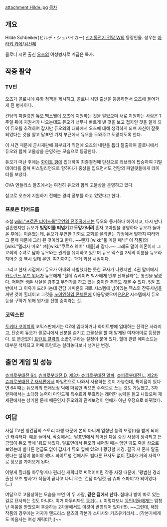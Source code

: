 attachment:Hilde.jpg
[[목차]]
== 개요 ==
Hilde Schbeiker(ヒルデ・シュバイカー) 
[[신기동전기 건담 W]]의 등장인물. 성우는 [[아라키 카에]]/[[김선혜]]

콜로니 시민 출신 [[오즈]]의 여성병사로 계급은 특사.

== 작중 활약 ==
=== TV판 ===
오즈가 콜로니에 유화 정책을 제시하고, 콜로니 시민 출신을 등용하면서 오즈에 들어가게 된 병사이다.

건담의 파일럿인 [[듀오 맥스웰]]이 오즈에 지원하는 것을 알았으며 새로 지원하는 사람은 1주일 뒤에 지원서가 나오는데도 듀오가 너무나 빠르게 낸 것을 보고 첩자인 것을 알게 되어 듀오를 추격하여 잡지만 듀오와의 대화에서 오즈에 대해 생각하게 되며 자신이 잘못되었다는 것을 알고 달표면 기지 부근에서 듀오를 도와주고 도망치도록 한다.

이 사건 때문에 군사재판에 회부되기 직전에 오즈의 내란을 틈타 탈출하여 콜로니에서 듀오와 함께 고물상을 운영하는 모습으로 등장한다.

듀오가 떠난 후에는 [[화이트 팽]]에 입대하여 최종결전때 단신으로 리브라에 탑승하여 기밀 데이터를 훔쳐 피스밀리언으로 향하다가 중상을 입으면서도 건담의 파일럿들에게 데이터를 보냈다.

OVA 엔들리스 왈츠에서는 여전히 듀오와 함께 고물상을 운영하고 있다.

참고로 오즈에 지원하기 전에는 경리 공부를 하고 있었다고 한다.

=== 프로즌 티어드롭 ===
소설 [[wiki:"프로즌 티어드롭"무언의 전주곡]]에서는 듀오와 동거하다 헤어지고, 다시 만나 결혼했지만 듀오가 '''빚덩이를 떠넘기고 도망가버려''' 혼자 고아원을 경영하다 듀오가 돌아온 후에는 이혼했는데, 듀오가 우연한 기회로 교회를 물려받는 과정에서 빚까지 따라와 그 문제 때문에 그리 된 것이라고 한다. ~~왠지 [wiki:"풀 메탈 패닉" 이 작품]의 [wiki:"멜리사 마오" 얘][wiki:"쿠르츠 웨버" 네들]과 같다.~~ 그래도 말이 이혼이지 그 교회의 수녀로 남아 듀오와는 관계를 유지하고 있으며 듀오 맥스웰 2세의 이름을 듀오라 지어준 것 역시 힐데 본인. 여기까지는 과거 회상 시점이다.

그리고 현재 시점에서 듀오가 아내와 사별했다는 듯한 묘사가 나왔지만, 4권 말미에서 [[카트린느 우드 위너]]가 듀오에게 "힐데 슈베이커 박사에게 안부 전해달라"는 통신을 남겼다. 어쩌면 생존 사실을 감추고 무언가를 하고 있는 중이란 추측도 해볼 수 있다. 5권 초반에서 그 이유가 드러나는데 건담 에피온의 제로 시스템에 남아있는 젝스의 잔류사념을 꺼낸 것이 힐데이고 그것을 [[노이엔하임 콘체른]]에 이용당했으며 [[P.P.P]] 시스템에서 듀오 등을 구하기 위해 뭔가를 진행 중이라는 것.

=== 코믹스판 ===
[[토키타 코이치]]의 코믹스판에서는 OZ에 입대하거나 화이트팽에 입대하는 전력은 사라지고, 단순히 듀오가 콜로니에서 신분을 숨기고 고물상을 할 때 알게된 여자아이로 등장한다. 또 뜬금없이 [[트란트 클락]]의 소꿉친구라는 설정이 붙어 있다. 힐데 관련 에피소드는 대부분 삭제되고 어째 트란트는 살려놓다보니 생겨난 변경.
== 출연 게임 및 성능 ==
[[슈퍼로봇대전 64]], [[슈퍼로봇대전 D]], [[제3차 슈퍼로봇대전 알파]], [[슈퍼로봇대전 L]], [[제2차 슈퍼로봇대전 Z 재세편]]에서 파일럿으로 나와서 사용하는 것이 가능한데, 특이점이 있다면 64 때는 듀오와의 연애보정 덕에 마음만 먹으면 주력으로 쓰는 것도 가능했고, 3차 알파에서는 소대장 능력이 마인드계 특수효과 무효라는 레어한 능력을 들고 나왔으며 재세편에서는 상기한 문제 때문인지 듀오와의 관계보정이 연애가 아닌 우정으로 바뀌었다.

== 여담 ==
사실 TV판 윙건담의 스토리 파행 때문에 본의 아니게 엄청난 능력 보정(!)을 받게 되버린 캐릭터다. 예를 들어서, 작중에서는 달표면에서 헤어진 다음 중간 사정이 생략되고 뜬금없이 듀오 옆에 '워프'해있다. 달표면에서 듀오와 헤어질 때는 암만 봐도 죽을 상으로 보였는데 별다른 언급도 없이 갑자기 듀오 옆에 있으니 황당할 지경. 결국 저 혼자 탈출했다는 설정이 붙어야 했다. 화이트팽 건에서도 별다른 묘사도 없이 힐데가 거의 자력으로 정보를 가져오게 된다.

이렇게 힐데를 아무렇게나 편리한 캐릭터로 써먹어버린 작중 사정 때문에, '평범한 경리 출신 오즈 병사'가 작품이 끝나고 나니 무슨 '건담 파일럿 급 슈퍼 스파이'가 되어있다.(…)

여담으로 고물상하는 모습을 보면 이 두 사람, '''같은 집에서 산다.''' 침대나 방이 따로 있는 걸로 묘사되는 것도 아니다. 이거 아무리봐도 [[동거]](…). 이렇다보니 [[동인녀]]들에게는 엄청난 미움을 받았으며 후술하는 2차물에서도 이것이 반영되어 있다(!!!). ~~그런데, 해당 작품의 경우에는 저자가 엔드리스 왈츠의 각본가 스미사와 카츠유키라서... (각본가에게도 미움사는 여성 캐릭터?;;)~~  
